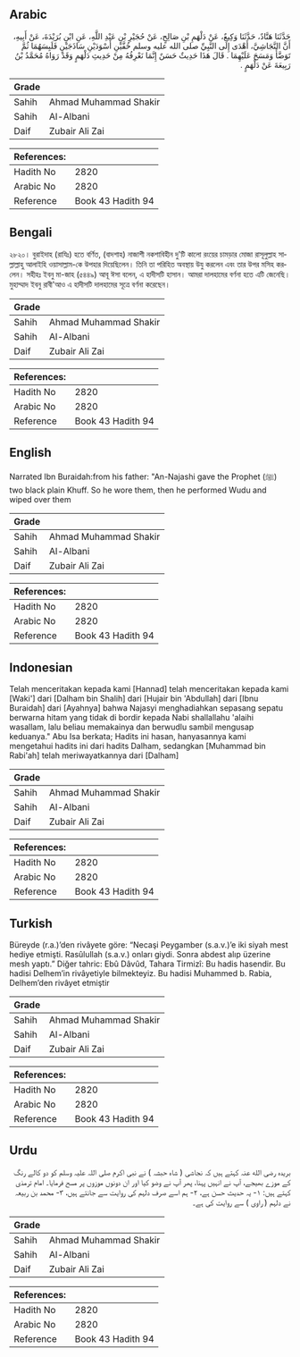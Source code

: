 ## Arabic


<div dir="rtl" lang="ar" style={{fontSize:'larger',backgroundColor:'#f8f9fa',padding:20}}>
حَدَّثَنَا هَنَّادٌ، حَدَّثَنَا وَكِيعٌ، عَنْ دَلْهَمِ بْنِ صَالِحٍ، عَنْ حُجَيْرِ بْنِ عَبْدِ اللَّهِ، عَنِ ابْنِ بُرَيْدَةَ، عَنْ أَبِيهِ، أَنَّ النَّجَاشِيَّ، أَهْدَى إِلَى النَّبِيِّ صلى الله عليه وسلم خُفَّيْنِ أَسْوَدَيْنِ سَاذَجَيْنِ فَلَبِسَهُمَا ثُمَّ تَوَضَّأَ وَمَسَحَ عَلَيْهِمَا ‏.‏ قَالَ هَذَا حَدِيثٌ حَسَنٌ إِنَّمَا نَعْرِفُهُ مِنْ حَدِيثِ دَلْهَمٍ وَقَدْ رَوَاهُ مُحَمَّدُ بْنُ رَبِيعَةَ عَنْ دَلْهَمٍ ‏.‏
</div>
<div style={{backgroundColor:'#f8f9fa',padding:20, marginBottom: 10}}><table> <thead> <tr> <th>Grade</th> <th></th> </tr> </thead> <tbody> <tr><td>Sahih</td><td>Ahmad Muhammad Shakir</td></tr><tr><td>Sahih</td><td>Al-Albani</td></tr><tr><td>Daif</td><td>Zubair Ali Zai</td></tr></tbody></table><table> <thead> <tr> <th>References:</th> <th></th> </tr> </thead> <tbody><tr><td>Hadith No</td><td>2820</td></tr><tr><td>Arabic No</td><td>2820</td></tr><tr><td>Reference</td><td>Book 43 Hadith 94</td></tr></tbody></table></div>

## Bengali


<div dir="ltr" lang="bn" style={{fontSize:'larger',backgroundColor:'#f8f9fa',padding:20}}>
২৮২০। বুরাইদাহ (রাযিঃ) হতে বর্ণিত, (বাদশাহ) নাজাশী নকশাবিহীন দু'টি কালো রংয়ের চামড়ার মোজা রাসূলুল্লাহ সাল্লাল্লাহু আলাইহি ওয়াসাল্লাম-কে উপহার দিয়েছিলেন। তিনি তা পরিহিত অবস্থায় উযু করলেন এবং তার উপর মসিহ করলেন। সহীহঃ ইবনু মা-জাহ (৫৪৪৯) আবূ ঈসা বলেন, এ হাদীসটি হাসান। আমরা দালহামের বর্ণনা হতে এটি জেনেছি। মুহাম্মাদ ইবনু রাবী'আও এ হাদীসটি দালহামের সূত্রে বর্ণনা করেছেন।
</div>
<div style={{backgroundColor:'#f8f9fa',padding:20, marginBottom: 10}}><table> <thead> <tr> <th>Grade</th> <th></th> </tr> </thead> <tbody> <tr><td>Sahih</td><td>Ahmad Muhammad Shakir</td></tr><tr><td>Sahih</td><td>Al-Albani</td></tr><tr><td>Daif</td><td>Zubair Ali Zai</td></tr></tbody></table><table> <thead> <tr> <th>References:</th> <th></th> </tr> </thead> <tbody><tr><td>Hadith No</td><td>2820</td></tr><tr><td>Arabic No</td><td>2820</td></tr><tr><td>Reference</td><td>Book 43 Hadith 94</td></tr></tbody></table></div>

## English


<div dir="ltr" lang="en" style={{fontSize:'larger',backgroundColor:'#f8f9fa',padding:20}}>
Narrated Ibn Buraidah:from his father: "An-Najashi gave the Prophet (ﷺ) two black plain Khuff. So he wore them, then he performed Wudu and wiped over them
</div>
<div style={{backgroundColor:'#f8f9fa',padding:20, marginBottom: 10}}><table> <thead> <tr> <th>Grade</th> <th></th> </tr> </thead> <tbody> <tr><td>Sahih</td><td>Ahmad Muhammad Shakir</td></tr><tr><td>Sahih</td><td>Al-Albani</td></tr><tr><td>Daif</td><td>Zubair Ali Zai</td></tr></tbody></table><table> <thead> <tr> <th>References:</th> <th></th> </tr> </thead> <tbody><tr><td>Hadith No</td><td>2820</td></tr><tr><td>Arabic No</td><td>2820</td></tr><tr><td>Reference</td><td>Book 43 Hadith 94</td></tr></tbody></table></div>

## Indonesian


<div dir="ltr" lang="id" style={{fontSize:'larger',backgroundColor:'#f8f9fa',padding:20}}>
Telah menceritakan kepada kami [Hannad] telah menceritakan kepada kami [Waki'] dari [Dalham bin Shalih] dari [Hujair bin 'Abdullah] dari [Ibnu Buraidah] dari [Ayahnya] bahwa Najasyi menghadiahkan sepasang sepatu berwarna hitam yang tidak di bordir kepada Nabi shallallahu 'alaihi wasallam, lalu beliau memakainya dan berwudlu sambil mengusap keduanya." Abu Isa berkata; Hadits ini hasan, hanyasannya kami mengetahui hadits ini dari hadits Dalham, sedangkan [Muhammad bin Rabi'ah] telah meriwayatkannya dari [Dalham]
</div>
<div style={{backgroundColor:'#f8f9fa',padding:20, marginBottom: 10}}><table> <thead> <tr> <th>Grade</th> <th></th> </tr> </thead> <tbody> <tr><td>Sahih</td><td>Ahmad Muhammad Shakir</td></tr><tr><td>Sahih</td><td>Al-Albani</td></tr><tr><td>Daif</td><td>Zubair Ali Zai</td></tr></tbody></table><table> <thead> <tr> <th>References:</th> <th></th> </tr> </thead> <tbody><tr><td>Hadith No</td><td>2820</td></tr><tr><td>Arabic No</td><td>2820</td></tr><tr><td>Reference</td><td>Book 43 Hadith 94</td></tr></tbody></table></div>

## Turkish


<div dir="ltr" lang="tr" style={{fontSize:'larger',backgroundColor:'#f8f9fa',padding:20}}>
Büreyde (r.a.)’den rivâyete göre: “Necaşi Peygamber (s.a.v.)’e iki siyah mest hediye etmişti. Rasûlullah (s.a.v.) onları giydi. Sonra abdest alıp üzerine mesh yaptı.” Diğer tahric: Ebû Dâvûd, Tahara Tirmizî: Bu hadis hasendir. Bu hadisi Delhem’in rivâyetiyle bilmekteyiz. Bu hadisi Muhammed b. Rabia, Delhem’den rivâyet etmiştir
</div>
<div style={{backgroundColor:'#f8f9fa',padding:20, marginBottom: 10}}><table> <thead> <tr> <th>Grade</th> <th></th> </tr> </thead> <tbody> <tr><td>Sahih</td><td>Ahmad Muhammad Shakir</td></tr><tr><td>Sahih</td><td>Al-Albani</td></tr><tr><td>Daif</td><td>Zubair Ali Zai</td></tr></tbody></table><table> <thead> <tr> <th>References:</th> <th></th> </tr> </thead> <tbody><tr><td>Hadith No</td><td>2820</td></tr><tr><td>Arabic No</td><td>2820</td></tr><tr><td>Reference</td><td>Book 43 Hadith 94</td></tr></tbody></table></div>

## Urdu


<div dir="rtl" lang="ur" style={{fontSize:'larger',backgroundColor:'#f8f9fa',padding:20}}>
بریدہ رضی الله عنہ کہتے ہیں کہ نجاشی ( شاہ حبشہ ) نے نبی اکرم صلی اللہ علیہ وسلم کو دو کالے رنگ کے موزے بھیجے، آپ نے انہیں پہنا، پھر آپ نے وضو کیا اور ان دونوں موزوں پر مسح فرمایا۔ امام ترمذی کہتے ہیں: ۱- یہ حدیث حسن ہے، ۲- ہم اسے صرف دلہم کی روایت سے جانتے ہیں، ۳- محمد بن ربیعہ نے دلہم ( راوی ) سے روایت کی ہے۔
</div>
<div style={{backgroundColor:'#f8f9fa',padding:20, marginBottom: 10}}><table> <thead> <tr> <th>Grade</th> <th></th> </tr> </thead> <tbody> <tr><td>Sahih</td><td>Ahmad Muhammad Shakir</td></tr><tr><td>Sahih</td><td>Al-Albani</td></tr><tr><td>Daif</td><td>Zubair Ali Zai</td></tr></tbody></table><table> <thead> <tr> <th>References:</th> <th></th> </tr> </thead> <tbody><tr><td>Hadith No</td><td>2820</td></tr><tr><td>Arabic No</td><td>2820</td></tr><tr><td>Reference</td><td>Book 43 Hadith 94</td></tr></tbody></table></div>